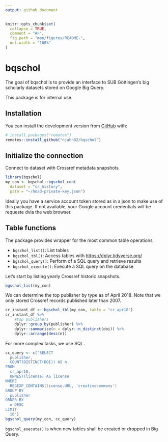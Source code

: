 ```yaml
---
output: github_document
---
```


<!-- README.md is generated from README.Rmd. Please edit that file -->

```r
knitr::opts_chunk$set(
  collapse = TRUE,
  comment = "#>",
  fig.path = "man/figures/README-",
  out.width = "100%"
)
```

# bqschol 

<!-- badges: start -->
<!-- badges: end -->

The goal of bqschol is to provide an interface to SUB Göttingen's 
big scholarly datasets stored on Google Big Query.

This package is for internal use.

## Installation

You can install the development version from [GitHub](https://github.com/) with:

``` r
# install.packages("remotes")
remotes::install_github("njahn82/bqschol")
```
## Initialize the connection

Connect to dataset with Crossref metadata snapshots

```r
library(bqschol)
my_con <- bqschol::bgschol_con(
  dataset = "cr_history",
  path = "~/hoad-private-key.json")
```

Ideally you have a service account token stored as in a json 
to make use of this package. If not available, your Google account
credentials will be requeste dvia the web browser. 

## Table functions

The package provides wrapper for the most common table operations

* `bgschol_list()`: List tables
* `bgschol_tbl()`: Access tables with [https://dplyr.tidyverse.org/](dplyr)
* `bgschol_query()`: Perform of a SQL query and retrieve results
* `bgschol_execute()`: Execute a SQL query on the database

Let's start by listing yearly Crossref historic snapshots.

```r
bgschol_list(my_con)
```

We can determine the top publisher by type as of April 2018.
Note that we only stored Crossref records published later than
2007.

```r
cr_instant_df <- bgschol_tbl(my_con, table = "cr_apr18")
cr_instant_df %>%
    #top publishers
    dplyr::group_by(publisher) %>%
    dplyr::summarise(n = dplyr::n_distinct(doi)) %>%
    dplyr::arrange(desc(n)) 
```



For more complex tasks, we use SQL. 

```r
cc_query <- c("SELECT
  publisher,
  COUNT(DISTINCT(DOI)) AS n
FROM
  cr_apr18,
  UNNEST(license) AS license
WHERE
  REGEXP_CONTAINS(license.URL, 'creativecommons')
GROUP BY
  publisher
ORDER BY
  n DESC
LIMIT
  10")
bgschol_query(my_con, cc_query)
```

`bgschol_execute()` is when new tables shall be created or dropped in
Big Query.


